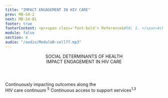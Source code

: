 ```yaml
---
title: "IMPACT ENGAGEMENT IN HIV CARE"
prev: MB-S4-2
next: MB-S4-Q1
footer: true
footerContent: <p><span class='font-bold'> Reference&#58; 1. </span>Achieving Together&#58; A Plan to End the HIV Epidemic in Texas. A Status-Neutral Approach&#58; Achieving Together to End the HIV Epidemic. June 18, 2020. Accessed May 19, 2022. https://achievingtogethertx.org/wp-content/uploads/2020/11/Status-Neutral-White-Paper_06182020.pdf <b>2.</b> Myers JE, Braunstein SL, Xia Q, et al. Redefining prevention and care&#58; a status-neutral approach to HIV. Open Forum Infect Dis. 2018;5(6):ofy097. doi:10.1093/ofid/ofy097 <b>3.</b> Ford MA, Spicer CM. Committee on Review Data Systems for Monitoring HIV Care; Institute of Medicine, eds. Monitoring HIV Care in the United States&#58; Indicators and Data Systems. Washington (DC)&#58; National Academies Press (US); March 15, 2012. <b>4.</b> Healthy People 2030&#58; U.S. Department of Health and Human Services, Office of Disease Prevention and Health Promotion. Accessed May 20, 2022. https://health.gov/healthypeople/priority-areas/social-determinants-health <b>5.</b> Abgrall S, Del Amo J. Effect of sociodemographic factors on survival of people living with HIV. Curr Opin HIV AIDS. 2016;11(5):501-506. doi:10.1097/COH.0000000000000301</p>
module: false
section: 4
audio: "/audio/ModuleB-cell77.mp3"
---
```


<Header>
  SOCIAL DETERMINANTS OF HEALTH <br />
  <span className="text-red">IMPACT ENGAGEMENT IN HIV CARE</span>
</Header>
<PotatoLayout className="flex-col mt-2 2xl:mt-8 justify-center items-center text-center text-sm 2xl:text-lg font-medium font-sans text-[#707070]">
  Continuously impacting outcomes along the <br /> HIV care continuum
<sup>5</sup>
</PotatoLayout>
<PotatoLayout class="flex justify-center items-center">
  <HivChart varient3 />
  <Pic
    src="/home.png"
    className="h-[200px] w-[280px] 2xl:h-[408px] 2xl:w-[590px]"
    alt="hiv-chart-3"
  />
</PotatoLayout>
<PotatoLayout className="flex-col mt-2 2xl:mt-8 justify-center items-center text-center text-base 2xl:text-lg font-sans text-[#707070]">
  Continuous access to support services<sup>1,3</sup>
</PotatoLayout>
